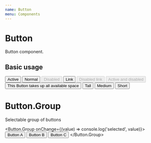 ```yaml
---
name: Button
menu: Components
---
```



# Button

Button component.

## Basic usage

<View m={4}>
  <Button active>Active</Button>
  <Button>Normal</Button>
  <Button disabled>Disabled</Button>
  <Button link>Link</Button>
  <Button link disabled>Disabled link</Button>
  <Button active disabled>Active and disabled</Button>
  <View my={4}>
    <Button fluid active>This Button takes up all available space</Button>
  </View>
</View>
<View m={4}>
  <Button height="tall">Tall</Button>
  <Button height="medium">Medium</Button>
  <Button height="short">Short</Button>
</View>

# Button.Group

Selectable group of buttons

<Button.Group onChange={(value) => console.log('selected', value)}>
  <Button value="a">Button A</Button>
  <Button value="b">Button B</Button>
  <Button value="c">Button C</Button>
</Button.Group>
